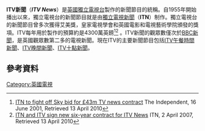 {{Infobox company
| name             = ''ITV News''
| logo             = ITV News Logo.png
| caption          = 
| type             = 電視新聞
| traded_as        = 
| genre            = 英國和國際新聞
| predecessor      = 
| presenters       = [[馬克·奧斯汀|馬克·奧斯汀]] <br>[[Julie_Etchingham|Julie Etchingham]]<br>[[阿拉斯泰爾·斯圖爾特|阿拉斯泰爾·斯圖爾特]]<br>[[Mary_Nightingale|Mary Nightingale]]<br>[[James_Mates|James Mates]]<br>[[Nina_Hossian|Nina Hossian]]<br>[[Natasha_Kaplinsky|Natasha Kaplinsky]]
| successor        = 
| foundation       = {{Start date|df=yes|1955|9|22}} <small>（ITN）</small>
| founder          = [[Independent_Television_Authority|Independent Television Authority]]
| defunct          = 
| location_city    = 倫敦
| location_country = 英格蘭
| area_served      = 英國
| key_people       = Michael Jermey<br /><small>(ITV Director of News & Current Affairs)</small>;<br>Guy Phillips<br /><small>(Editor, ITV News regions)</small>;<br>Geoff Hill<ref>{{cite news|title=Geoff Hill appointed as Editor of ITV Network News|publisher=ITN|url=http://corporate.itn.co.uk/press.php?parent_id=13&content_id=1389|accessdate=3 September 2013|deadurl=yes|archiveurl=https://web.archive.org/web/20131019042851/http://corporate.itn.co.uk/press.php?parent_id=13&content_id=1389|archivedate=2013年10月19日}}</ref><br /><small>(Editor)</small>
| industry         = 
| products         = 
| services         = 
| owner            = 
| num_employees    = 
| parent           = [[ITN|ITN]]、[[獨立電視公司|獨立電視公司]]
| divisions        = ITV地區新聞
| homepage         = {{URL|itv.com/news}}
| footnotes        = 
| intl             = 是
}}
'''ITV新聞'''（'''''ITV News'''''）是[[英國獨立電視台|英國獨立電視台]]製作的新聞節目的統稱。自1955年開始播出以來，獨立電視台的新聞節目就是由[[獨立電視新聞|獨立電視新聞]]（'''ITN'''）制作。獨立電視台的新聞節目曾多次獲得艾美獎，皇家電視學會和英國電影和電視藝術學院頒發的獎項。ITV每年用於製作的預算約是4300萬英鎊<ref>[http://www.independent.co.uk/news/media/itn-to-fight-off-sky-bid-for-pound43m-tv-news-contract-674210.html ITN to fight off Sky bid for £43m TV news contract] The Independent, 16 June 2001, Retrieved 13 April 2010</ref><ref>[http://corporate.itn.co.uk/about-itn/media-centre/press-release/itn-and-itv-sign-new-six-year-contract-for-itv-news.aspx ITN and ITV sign new six-year contract for ITV News] {{Wayback|url=http://corporate.itn.co.uk/about-itn/media-centre/press-release/itn-and-itv-sign-new-six-year-contract-for-itv-news.aspx |date=20110716055318 }} ITN, 2 April 2007, Retrieved 13 April 2010</ref> 。ITV新聞的觀眾數僅次於[[BBC新聞|BBC新聞]]，是英國觀眾數第二多的電視新聞。現在ITV的主要新聞節目包括[[ITV午餐時間新聞|ITV午餐時間新聞]]、[[ITV晚間新聞|ITV晚間新聞]]、[[ITV十點新聞|ITV十點新聞]]。
==參考資料==
{{Reflist}}
{{ITV}}
{{ITV News}}
[[Category:英國電視|Category:英國電視]]